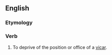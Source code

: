 ==English==

===Etymology===
{{prefix|un|vicar}}

===Verb===
{{en-verb}}

# {{context|transitive|rare|lang=en}} To deprive of the position or office of a [[vicar]].